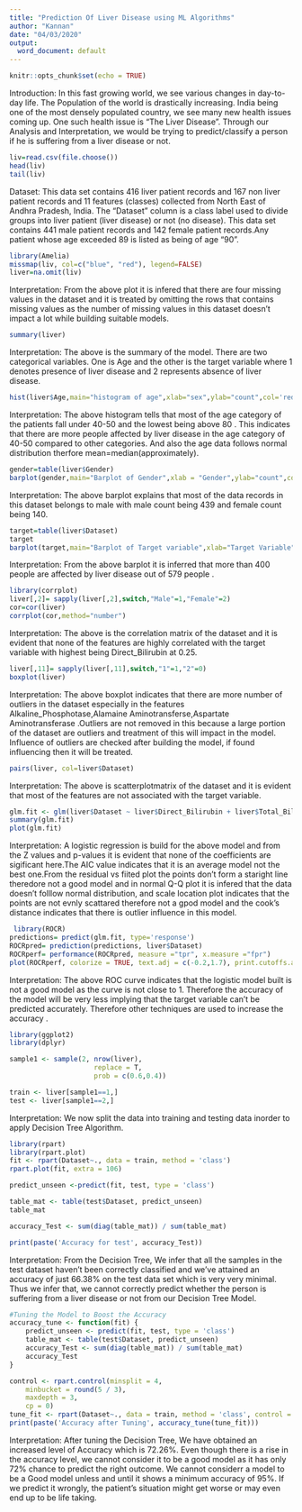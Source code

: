 ---
title: "Prediction Of Liver Disease using ML Algorithms"
author: "Kannan"
date: "04/03/2020"
output:
  word_document: default
---

```{r setup, include=FALSE}
knitr::opts_chunk$set(echo = TRUE)
```
Introduction:
In this fast growing world, we see various changes in day-to-day life. The Population of the world is drastically increasing. India being one of the most densely populated country, we see many new health issues coming up. One such health issue is "The Liver Disease". Through our Analysis and Interpretation, we would be trying to predict/classify a person if he is suffering from a liver disease or not.
```{r}
liv=read.csv(file.choose())
head(liv)
tail(liv)
```
Dataset:
This data set contains 416 liver patient records and 167 non liver patient records and 11 features (classes) collected from North East of Andhra Pradesh, India. The "Dataset" column is a class label used to divide groups into liver patient (liver disease) or not (no disease). This data set contains 441 male patient records and 142 female patient records.Any patient whose age exceeded 89 is listed as being of age "90". 
              
```{r}
library(Amelia)
missmap(liv, col=c("blue", "red"), legend=FALSE)
liver=na.omit(liv)
```
Interpretation:
From the above plot it is infered that there are four missing values in the dataset and it is treated by omitting the rows that contains missing values as the number of missing values in this dataset doesn't impact a lot while building suitable models.

```{r}
summary(liver)

```
Interpretation:
The above is the summary of the model. There are two categorical variables. One is Age and the other is the target variable where 1 denotes presence of liver disease and 2 represents absence of liver disease.

```{r}
hist(liver$Age,main="histogram of age",xlab="sex",ylab="count",col='red')

```
Interpretation:
The above histogram tells that most of the age category of the patients fall under 40-50 and the lowest being above 80 . This indicates that there are more people affected by liver disease in the age category of 40-50 compared to other categories. And also the age data follows normal distribution therfore mean=median(approximately).

```{r}
gender=table(liver$Gender)
barplot(gender,main="Barplot of Gender",xlab = "Gender",ylab="count",col="skyblue")


```
Interpretation:
The above barplot explains that most of the data records in this dataset belongs to male with male count being 439 and female count being 140.

```{r}
target=table(liver$Dataset)
target
barplot(target,main="Barplot of Target variable",xlab="Target Variable",ylab="Count",legend=c("Disease","No Disease"),col=c("powderblue","plum"),ylim = c(0,500))

```
Interpretation:
From the above barplot it is inferred that more than 400 people are affected by liver disease out of 579 people . 

```{r}
library(corrplot)
liver[,2]= sapply(liver[,2],switch,"Male"=1,"Female"=2)
cor=cor(liver)
corrplot(cor,method="number")

```
Interpretation:
The above is the correlation matrix of the dataset and it is evident that none of the features are highly correlated with the target variable with highest being Direct_Bilirubin at 0.25.

```{r}
liver[,11]= sapply(liver[,11],switch,"1"=1,"2"=0)
boxplot(liver)
```
Interpretation:
The above boxplot indicates that there are more number of outliers in the dataset especially in the features Alkaline_Phosphotase,Alamaine Aminotransferse,Aspartate Aminotransferase .Outliers are not removed in this because a large portion of the dataset are outliers and treatment of this will impact in the model. Influence of outliers are checked after building the model, if found influencing then it will be treated.
                  
```{r}
pairs(liver, col=liver$Dataset)

```
Interpretation:
The above is scatterplotmatrix of the dataset and it is evident that most of the features are not associated with the target variable.

```{r}
glm.fit <- glm(liver$Dataset ~ liver$Direct_Bilirubin + liver$Total_Bilirubin +liver$Alkaline_Phosphotase +liver$Alamine_Aminotransferase +liver$Aspartate_Aminotransferase, family = binomial)
summary(glm.fit)
plot(glm.fit)

```
Interpretation:
A logistic regression is build for the above model and from the Z values and p-values it is evident that none of the coefficients are sigificant here.The AIC value indicates that it is an average model not the best one.From the residual vs fiited plot the points don't form a staright line theredore not a good model and in normal Q-Q plot it is infered that the data doesn't folllow normal distribution, and scale location plot indicates that the points are not evnly scattared therefore not a gpod model and the cook's distance indicates that there is outlier influence in this model.

```{r}
 library(ROCR)
predictions= predict(glm.fit, type='response')
ROCRpred= prediction(predictions, liver$Dataset)
ROCRperf= performance(ROCRpred, measure ="tpr", x.measure ="fpr")
plot(ROCRperf, colorize = TRUE, text.adj = c(-0.2,1.7), print.cutoffs.at = seq(0,1,0.1))

```
Interpretation:
The above ROC curve indicates that the logistic model built is not a good model as the curve is not close to 1. Therefore the accuracy of the model will be very less implying that the target variable can't be predicted accurately. Therefore other techniques are used to increase the accuracy . 

```{r}
library(ggplot2)
library(dplyr)

sample1 <- sample(2, nrow(liver),
                     replace = T,
                     prob = c(0.6,0.4))

train <- liver[sample1==1,]
test <- liver[sample1==2,]

```
Interpretation:
We now split the data into training and testing data inorder to apply Decision Tree Algorithm.
```{r}
library(rpart)
library(rpart.plot)
fit <- rpart(Dataset~., data = train, method = 'class')
rpart.plot(fit, extra = 106)
```

```{r}
predict_unseen <-predict(fit, test, type = 'class')
```

```{r}
table_mat <- table(test$Dataset, predict_unseen)
table_mat
```
```{r}
accuracy_Test <- sum(diag(table_mat)) / sum(table_mat)
```

```{r}
print(paste('Accuracy for test', accuracy_Test))
```
Interpretation:
From the Decision Tree, We infer that all the samples in the test dataset haven't been correctly classified and we’ve attained an accuracy of just 66.38% on the test data set which is very very minimal. Thus we infer that, we cannot correctly predict whether the person is suffering from a liver disease or not from our Decision Tree Model.
                
```{r}
#Tuning the Model to Boost the Accuracy
accuracy_tune <- function(fit) {
    predict_unseen <- predict(fit, test, type = 'class')
    table_mat <- table(test$Dataset, predict_unseen)
    accuracy_Test <- sum(diag(table_mat)) / sum(table_mat)
    accuracy_Test
}
```

```{r}
control <- rpart.control(minsplit = 4,
    minbucket = round(5 / 3),
    maxdepth = 3,
    cp = 0)
tune_fit <- rpart(Dataset~., data = train, method = 'class', control = control)
print(paste('Accuracy after Tuning', accuracy_tune(tune_fit)))
```
Interpretation:
After tuning the Decision Tree, We have obtained an increased level of Accuracy which is 72.26%. Even though there is a rise in the accuracy level, we cannot consider it to be a good model as it has only 72% chance to predict the right outcome. We cannot considerr a model to be a Good model unless and until it shows a minimum accuracy of 95%. If we predict it wrongly, the patient's situation might get worse or may even end up to be life taking.
